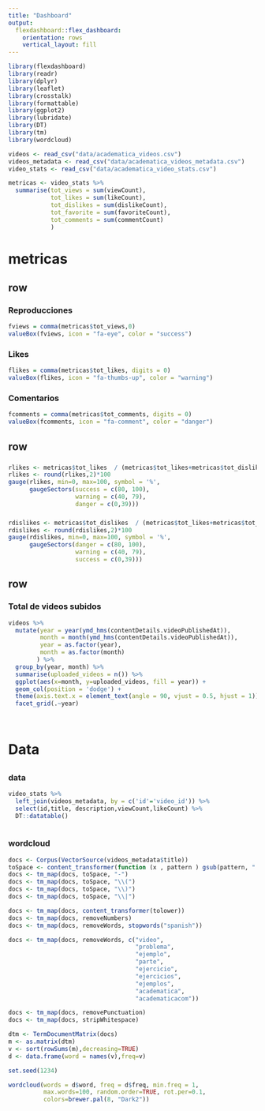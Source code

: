 ```yaml
---
title: "Dashboard"
output: 
  flexdashboard::flex_dashboard:
    orientation: rows
    vertical_layout: fill
---
```


```r
library(flexdashboard)
library(readr)
library(dplyr)
library(leaflet)
library(crosstalk)
library(formattable)
library(ggplot2)
library(lubridate)
library(DT)
library(tm)
library(wordcloud)

```

```r
videos <- read_csv("data/academatica_videos.csv")
videos_metadata <- read_csv("data/academatica_videos_metadata.csv")
video_stats <- read_csv("data/academatica_video_stats.csv")

```

```r
metricas <- video_stats %>% 
  summarise(tot_views = sum(viewCount), 
            tot_likes = sum(likeCount),
            tot_dislikes = sum(dislikeCount), 
            tot_favorite = sum(favoriteCount), 
            tot_comments = sum(commentCount)
            )

```



# metricas {data-icon=fa-ruler}

row
-------------------------

### Reproducciones 

```r
fviews = comma(metricas$tot_views,0)
valueBox(fviews, icon = "fa-eye", color = "success")
```


### Likes 
```r
flikes = comma(metricas$tot_likes, digits = 0)
valueBox(flikes, icon = "fa-thumbs-up", color = "warning")
```


### Comentarios

```r

fcomments = comma(metricas$tot_comments, digits = 0)
valueBox(fcomments, icon = "fa-comment", color = "danger")
```


row
------------------------

###
```r

rlikes <- metricas$tot_likes  / (metricas$tot_likes+metricas$tot_dislikes)
rlikes <- round(rlikes,2)*100
gauge(rlikes, min=0, max=100, symbol = '%', 
      gaugeSectors(success = c(80, 100),
                   warning = c(40, 79), 
                   danger = c(0,39)))
```




###
```r

rdislikes <- metricas$tot_dislikes  / (metricas$tot_likes+metricas$tot_dislikes)
rdislikes <- round(rdislikes,2)*100
gauge(rdislikes, min=0, max=100, symbol = '%', 
      gaugeSectors(danger = c(80, 100),
                   warning = c(40, 79), 
                   success = c(0,39)))
```




row
------------------------

### Total de videos subidos

```r
videos %>%
  mutate(year = year(ymd_hms(contentDetails.videoPublishedAt)),
         month = month(ymd_hms(contentDetails.videoPublishedAt)), 
         year = as.factor(year),
         month = as.factor(month)
        ) %>% 
  group_by(year, month) %>%
  summarise(uploaded_videos = n()) %>%
  ggplot(aes(x=month, y=uploaded_videos, fill = year)) +
  geom_col(position = 'dodge') +
  theme(axis.text.x = element_text(angle = 90, vjust = 0.5, hjust = 1)) +
  facet_grid(.~year)

         
```

# Data {data-icon='fa-database'}


## {.tabset}

### data
```r
video_stats %>%
  left_join(videos_metadata, by = c('id'='video_id')) %>%
  select(id,title, description,viewCount,likeCount) %>%
  DT::datatable()
  
```


### wordcloud 
```r
docs <- Corpus(VectorSource(videos_metadata$title))
toSpace <- content_transformer(function (x , pattern ) gsub(pattern, " ", x))
docs <- tm_map(docs, toSpace, "-")
docs <- tm_map(docs, toSpace, "\\(")
docs <- tm_map(docs, toSpace, "\\)")
docs <- tm_map(docs, toSpace, "\\|")

docs <- tm_map(docs, content_transformer(tolower))
docs <- tm_map(docs, removeNumbers)
docs <- tm_map(docs, removeWords, stopwords("spanish"))

docs <- tm_map(docs, removeWords, c("video", 
                                    "problema",
                                    "ejemplo",
                                    "parte",
                                    "ejercicio",
                                    "ejercicios",
                                    "ejemplos",
                                    "academatica", 
                                    "academaticacom")) 

docs <- tm_map(docs, removePunctuation)
docs <- tm_map(docs, stripWhitespace)

dtm <- TermDocumentMatrix(docs)
m <- as.matrix(dtm)
v <- sort(rowSums(m),decreasing=TRUE)
d <- data.frame(word = names(v),freq=v)

set.seed(1234)

wordcloud(words = d$word, freq = d$freq, min.freq = 1,
          max.words=100, random.order=TRUE, rot.per=0.1, 
          colors=brewer.pal(8, "Dark2"))

```





